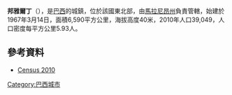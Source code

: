 {{Coord|3|32|35|S|45|36|33|W|display=title}}

'''邦雅爾丁'''（{{lang-pt|Bom Jardim}}），是[[巴西|巴西]]的城鎮，位於該國東北部，由[[馬拉尼昂州|馬拉尼昂州]]負責管轄，始建於1967年3月14日，面積6,590平方公里，海拔高度40米，2010年人口39,049，人口密度每平方公里5.93人。

==參考資料==
*[http://servicodados.ibge.gov.br/Download/Download.ashx?u=ftp.ibge.gov.br/Censos/Censo_Demografico_2010/resultados/total_populacao_pernambuco.zip Census 2010]{{dead link|date=十月 2017 |bot=InternetArchiveBot }}

{{Brazil-geo-stub}}
[[Category:巴西城市|Category:巴西城市]]